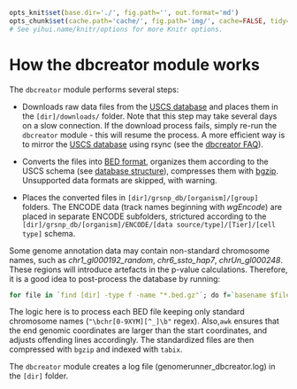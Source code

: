 ```r

opts_knit$set(base.dir='./', fig.path='', out.format='md')
opts_chunk$set(cache.path='cache/', fig.path='img/', cache=FALSE, tidy=TRUE, fig.keep='high', echo=TRUE, dpi=300, out.width=700, prompt=FALSE, comment='##', results='markup', eval=FALSE)
# See yihui.name/knitr/options for more Knitr options.
```

How the dbcreator module works
========================================================

The `dbcreator` module performs several steps:

* Downloads raw data files from the [USCS database](http://hgdownload.cse.ucsc.edu/goldenPath/hg19/database/) and places them in the `[dir]/downloads/` folder. Note that this step may take several days on a slow connection. If the download process fails, simply re-run the `dbcreator` module - this will resume the process. A more efficient way is to mirror the [USCS database](http://hgdownload.cse.ucsc.edu/goldenPath/hg19/database/) using rsync (see the [dbcreator FAQ](dbcreatorFAQ.md)).

* Converts the files into [BED format](http://genome.ucsc.edu/FAQ/FAQformat.html#format1), organizes them according to the USCS schema (see [database structure](dbcreatorStructure)), compresses them with [bgzip](http://samtools.sourceforge.net/tabix.shtml). Unsupported data formats are skipped, with warning.

* Places the converted files in `[dir]/grsnp_db/[organism]/[group]` folders. The ENCODE data (track names beginning with *wgEncode*) are placed in separate ENCODE subfolders, strictured according to the `[dir]/grsnp_db/[organism]/ENCODE/[data source/type]/[Tier]/[cell type]` schema.

Some genome annotation data may contain non-standard chromosome names, such as *chr1_gl000192_random*, *chr6_ssto_hap7*, *chrUn_gl000248*. These regions will introduce artefacts in the p-value calculations. Therefore, it is a good idea to post-process the database by running:

```r
for file in `find [dir] -type f -name "*.bed.gz"`; do f=`basename $file`; d=`dirname $file`; echo $file; zcat $file | grep "\bchr[0-9XYM][^_]\b" | awk 'BEGIN {OFS="\t"} { if ( $3 <= $2) { print $1, $2, $2+1, $4, $5, $6 } else { print $1, $2, $3, $4, $5, $6 } }' | sort -k1,1 -k2,2n -k3,3n | uniq > $d/${f%???} && rm $file; bgzip ${file%???} && tabix $file; done
```

The logic here is to process each BED file keeping only standard chromosome names (`"\bchr[0-9XYM][^_]\b"` regex). Also,`awk` ensures that the end genomic coordinates are larger than the start coordinates, and adjusts offending lines accordingly. The standardized files are then compressed with `bgzip` and indexed with `tabix`.

The `dbcreator` module creates a log file (genomerunner_dbcreator.log) in the `[dir]` folder.